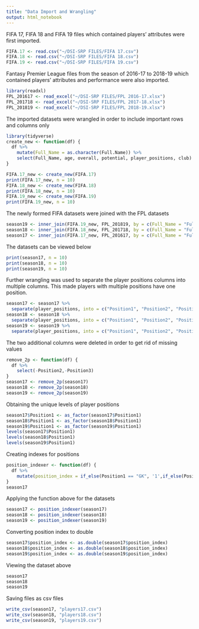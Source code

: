 ```yaml
---
title: "Data Import and Wrangling"
output: html_notebook
---
```


FIFA 17, FIFA 18 and FIFA 19 files which contained players' attributes were first imported.

```r
FIFA.17 <- read.csv("~/DSI-SRP FILES/FIFA 17.csv")
FIFA.18 <- read.csv("~/DSI-SRP FILES/FIFA 18.csv")
FIFA.19 <- read.csv("~/DSI-SRP FILES/FIFA 19.csv")
```

Fantasy Premier League files from the season of 2016-17 to 2018-19 which contained players' attributes and performance were also imported. 
```r
library(readxl)
FPL_201617 <- read_excel("~/DSI-SRP FILES/FPL 2016-17.xlsx")
FPL_201718 <- read_excel("~/DSI-SRP FILES/FPL 2017-18.xlsx")
FPL_201819 <- read_excel("~/DSI-SRP FILES/FPL 2018-19.xlsx")

```

The imported datasets were wrangled in order to include important rows and columns only

```r
library(tidyverse)
create_new <- function(df) {
  df %>% 
    mutate(Full_Name = as.character(Full.Name)) %>%
    select(Full_Name, age, overall, potential, player_positions, club)
}

FIFA.17_new <- create_new(FIFA.17)
print(FIFA.17_new, n = 10)
FIFA.18_new <- create_new(FIFA.18)
print(FIFA.18_new, n = 10)
FIFA.19_new <- create_new(FIFA.19)
print(FIFA.19_new, n = 10)
```

The newly formed FIFA datasets were joined with the FPL datasets

```r
season19 <- inner_join(FIFA.19_new, FPL_201819, by = c(Full_Name = "Full Name"))
season18 <- inner_join(FIFA.18_new, FPL_201718, by = c(Full_Name = "Full Name"))
season17 <- inner_join(FIFA.17_new, FPL_201617, by = c(Full_Name = "Full Name"))
```

The datasets can be viewed below
```r
print(season17, n = 10)
print(season18, n = 10)
print(season19, n = 10)
```

Further wrangling was used to separate the player positions columns into multiple columns. This made players with multiple positions have one position.

```r
season17 <- season17 %>%
  separate(player_positions, into = c("Position1", "Position2", "Position3"), sep = ",")
season18 <- season18 %>%
  separate(player_positions, into = c("Position1", "Position2", "Position3"), sep = ",")
season19 <- season19 %>%
  separate(player_positions, into = c("Position1", "Position2", "Position3"), sep = ",")
```

The two additional columns were deleted in order to get rid of missing values

```r
remove_2p <- function(df) {
  df %>% 
    select(-Position2,-Position3)
}
season17 <- remove_2p(season17)
season18 <- remove_2p(season18)
season19 <- remove_2p(season19)
```

Obtaining the unique levels of player positions

```r
season17$Position1 <- as_factor(season17$Position1)
season18$Position1 <- as_factor(season18$Position1)
season19$Position1 <- as_factor(season19$Position1)
levels(season17$Position1)
levels(season18$Position1)
levels(season19$Position1)
```

Creating indexes for positions
```r
position_indexer <- function(df) {
  df %>% 
    mutate(position_index = if_else(Position1 == "GK", '1',if_else(Position1 %in% c("CB", "LWB", "RWB", "LB", "RB"), '2', if_else(Position1 %in% c("CM", "CDM", "RM", "CAM", "LM"), '3', if_else(Position1 %in% c("RW", "LW", "ST", "CF"), '4', '0')))))
}
season17
```

Applying the function above for the datasets
```r
season17 <- position_indexer(season17)
season18 <- position_indexer(season18)
season19 <- position_indexer(season19)
```
Converting position index to double
```r
season17$position_index <- as.double(season17$position_index)
season18$position_index <- as.double(season18$position_index)
season19$position_index <- as.double(season19$position_index)
```

Viewing the dataset above
```r
season17
season18
season19
```

Saving files as csv files

```r
write_csv(season17, "players17.csv")
write_csv(season18, "players18.csv")
write_csv(season19, "players19.csv")
```


